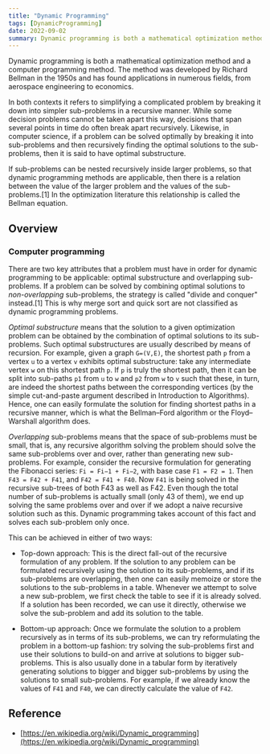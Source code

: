 ```yaml
---
title: "Dynamic Programming"
tags: [DynamicProgramming]
date: 2022-09-02
summary: Dynamic programming is both a mathematical optimization method and a computer programming method.
---
```


Dynamic programming is both a mathematical optimization method and a computer programming method. The method was developed by Richard Bellman in the 1950s and has found applications in numerous fields, from aerospace engineering to economics.

In both contexts it refers to simplifying a complicated problem by breaking it down into simpler sub-problems in a recursive manner. While some decision problems cannot be taken apart this way, decisions that span several points in time do often break apart recursively. Likewise, in computer science, if a problem can be solved optimally by breaking it into sub-problems and then recursively finding the optimal solutions to the sub-problems, then it is said to have optimal substructure.

If sub-problems can be nested recursively inside larger problems, so that
dynamic programming methods are applicable, then there is a relation between
the value of the larger problem and the values of the sub-problems.[1] In the
optimization literature this relationship is called the Bellman equation.

## Overview

### Computer programming

There are two key attributes that a problem must have in order for dynamic
programming to be applicable: optimal substructure and overlapping
sub-problems. If a problem can be solved by combining optimal solutions to
*non-overlapping* sub-problems, the strategy is called "divide and conquer"
instead.[1] This is why merge sort and quick sort are not classified as
dynamic programming problems.

*Optimal substructure* means that the solution to a given optimization problem
can be obtained by the combination of optimal solutions to its sub-problems.
Such optimal substructures are usually described by means of recursion. For
example, given a graph `G=(V,E)`, the shortest path `p` from a vertex `u` to a
vertex `v` exhibits optimal substructure: take any intermediate vertex `w` on this
shortest path `p`. If `p` is truly the shortest path, then it can be split into
sub-paths `p1` from `u` to `w` and `p2` from `w` to `v` such that these, in turn, are
indeed the shortest paths between the corresponding vertices (by the simple
cut-and-paste argument described in Introduction to Algorithms). Hence, one
can easily formulate the solution for finding shortest paths in a recursive
manner, which is what the Bellman–Ford algorithm or the Floyd–Warshall
algorithm does.

*Overlapping* sub-problems means that the space of sub-problems must be small,
that is, any recursive algorithm solving the problem should solve the same
sub-problems over and over, rather than generating new sub-problems. For
example, consider the recursive formulation for generating the Fibonacci
series: `Fi = Fi−1 + Fi−2`, with base case `F1 = F2 = 1`. Then `F43 = F42 + F41`,
and `F42 = F41 + F40`. Now `F41` is being solved in the recursive sub-trees of
both F43 as well as F42. Even though the total number of sub-problems is
actually small (only 43 of them), we end up solving the same problems over and
over if we adopt a naive recursive solution such as this. Dynamic programming
takes account of this fact and solves each sub-problem only once.

This can be achieved in either of two ways:

- Top-down approach: This is the direct fall-out of the recursive formulation
of any problem. If the solution to any problem can be formulated recursively
using the solution to its sub-problems, and if its sub-problems are
overlapping, then one can easily memoize or store the solutions to the
sub-problems in a table. Whenever we attempt to solve a new sub-problem, we
first check the table to see if it is already solved. If a solution has been
recorded, we can use it directly, otherwise we solve the sub-problem and add
its solution to the table.

- Bottom-up approach: Once we formulate the solution to a problem recursively as
in terms of its sub-problems, we can try reformulating the problem in a
bottom-up fashion: try solving the sub-problems first and use their solutions
to build-on and arrive at solutions to bigger sub-problems. This is also
usually done in a tabular form by iteratively generating solutions to bigger
and bigger sub-problems by using the solutions to small sub-problems. For
example, if we already know the values of `F41` and `F40`, we can directly
calculate the value of `F42`.


## Reference

- [https://en.wikipedia.org/wiki/Dynamic_programming](https://en.wikipedia.org/wiki/Dynamic_programming)